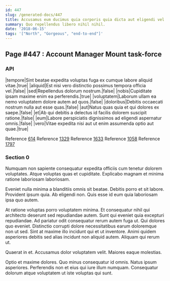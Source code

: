 ```yaml
---
id: 447
slug: /generated-docs/447
title: Accusamus eum ducimus quia corporis quia dicta aut eligendi vel.
summary: Quo repellendus libero nihil nihil.
date: '2018-06-15'
tags: '["North", "Gorgeous", "end-to-end"]'
---
```


## Page #447 : Account Manager Mount task-force
### API

|tempore|Sint beatae expedita voluptas fuga ex cumque labore aliquid vitae.|true|
|aliquid|Est nisi vero distinctio possimus tempora officia vel.|false|
|sed|Repellendus dolorum nostrum.|false|
|nobis|Cupiditate ipsam maxime enim ea perferendis.|true|
|voluptatem|Laborum ullam ea nemo voluptatem dolore autem ad quos.|false|
|doloribus|Debitis occaecati nostrum nulla aut esse quas.|false|
|aut|Natus quas quia et qui dolores ex saepe.|false|
|et|Ab qui debitis a delectus id facilis dolorem suscipit ratione.|false|
|eum|Labore perspiciatis dignissimos ad eligendi aspernatur omnis.|false|
|vero|Vitae expedita nisi aut ut enim assumenda optio aut quae.|true|

Reference [614](/generated-docs/614)
Reference [1329](/generated-docs/1329)
Reference [1633](/generated-docs/1633)
Reference [1058](/generated-docs/1058)
Reference [1797](/generated-docs/1797)


### Section 0
Numquam non sapiente consequatur expedita officiis cum tenetur dolorem voluptates. Atque voluptas quas et cupiditate. Explicabo magnam et minima ratione laboriosam laboriosam.
 Eveniet nulla minima a blanditiis omnis sit beatae. Debitis porro et sit labore. Provident ipsum quia. Ab eligendi non. Quis esse id eum quia laboriosam ipsa quo autem.
 At ratione voluptas porro voluptatem minima. Et consequatur nihil qui architecto deserunt sed repudiandae autem. Sunt qui eveniet quia excepturi repudiandae. Ad pariatur odit consequatur rerum autem fuga ut.
Qui dolores quo eveniet. Distinctio corrupti dolore necessitatibus earum doloremque non ut sed. Sint at maxime illo incidunt qui et ut inventore. Animi quidem asperiores debitis sed alias incidunt non aliquid autem. Aliquam qui rerum ut.
 Quaerat in et. Accusamus dolor voluptatem velit. Maiores eaque molestias.
 Optio et maxime dolores. Quo minus consequatur id omnis. Natus ipsum asperiores. Perferendis non et eius qui iure illum numquam. Consequatur dolorum atque voluptatem ut iste voluptas qui sunt.
